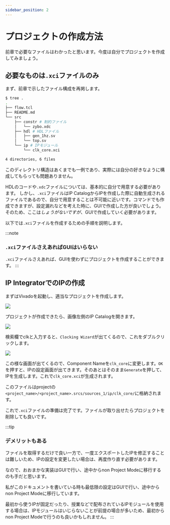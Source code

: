 ```yaml
---
sidebar_position: 2
---
```


# プロジェクトの作成方法

前章で必要なファイルはわかったと思います。今度は自分でプロジェクトを作成してみましょう。

## 必要なものは`.xci`ファイルのみ
まず、前章で示したファイル構成を再掲します。

```sh
$ tree .
.
├── flow.tcl
├── README.md
└── src
    ├── constr # 制約ファイル
    │   └── zybo.xdc
    ├── hdl # HDLファイル
    │   ├── gen_1hz.sv
    │   └── top.sv
    └── ip # IPモジュール
        └── clk_core.xci

4 directories, 6 files
```

このディレクトリ構造はあくまでも一例であり、実際には自分の好きなように構成してもらっても問題ありません。

HDLのコードや`.xdc`ファイルについては、基本的に自分で用意する必要があります。
しかし、`.xci`ファイルはIP CatalogからIPを作成した際に自動生成されるファイルであるので、自分で用意することは不可能に近いです。コマンドでも作成できますが、設定漏れなどを考えた時に、GUIで作成した方が良いでしょう。
そのため、ここは*しょうがないですが*、GUIで作成していく必要があります。

以下では`.xci`ファイルを作成するための手順を説明します。

:::note
### `.xci`ファイルさえあればGUIはいらない
`.xci`ファイルさえあれば、GUIを使わずにプロジェクトを作成することができます。
:::

## IP IntegratorでのIPの作成

まずはVivadoを起動し、適当なプロジェクトを作成します。

![](./img/ipcatalog.png)

プロジェクトが作成できたら、画像左側のIP Catalogを開きます。

![](./img/clk.png)

検索欄でclkと入力すると、`Clocking Wizard`が出てくるので、これをダブルクリックします。

![](./img/clk_wiz.png)

この様な画面が出てくるので、Component Nameを`clk_core`に変更します。`OK`を押すと、IPの設定画面が出てきます。そのあとはそのまま`Generate`を押して、IPを生成します。これで`clk_core.xci`が生成されます。

このファイルはprojectの`<project_name>/<project_name>.srcs/sources_1/ip/clk_core/`に格納されます。

これで`.xci`ファイルの準備は完了です。ファイルが取り出せたらプロジェクトを削除しても良いです。

:::tip
### デメリットもある
ファイルを取得するだけで良い一方で、一度エクスポートしたIPを修正することは難しいため、IPの設定を変更したい場合は、再度作り直す必要があります。

なので、おおまかな実装はGUIで行い、途中からnon Project Modeに移行するのも手だと思います。

私がこのドキュメントを書いている時も最低限の設定はGUIで行い、途中からnon Project Modeに移行しています。

最初から使うIPが固定だったり、授業などで配布されているIPモジュールを使用する場合は、IPモジュールはいじらないことが前提の場合が多いため、最初からnon Project Modeで行うのも良いかもしれません。
:::

